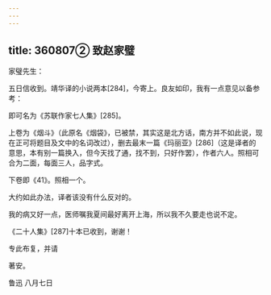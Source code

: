```yaml
---
---
---
```

title: 360807② 致赵家璧
---




家璧先生：

五日信收到。靖华译的小说两本[284]，今寄上。良友如印，我有一点意见以备参考：

即可名为《苏联作家七人集》[285]。

上卷为《烟斗》（此原名《烟袋》，已被禁，其实这是北方话，南方并不如此说，现在正可将题目及文中的名词改过），删去最末一篇《玛丽亚》[286]（这是译者的意思，本有别一篇换入，但今天找了通，找不到，只好作罢），作者六人。照相可合为二面，每面三人，品字式。

下卷即《41》。照相一个。

大约如此办法，译者该没有什么反对的。

我的病又好一点，医师嘱我夏间最好离开上海，所以我不久要走也说不定。

《二十人集》[287]十本已收到，谢谢！

专此布复，并请

著安。

鲁迅 八月七日